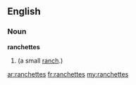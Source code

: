==English==

===Noun===
'''ranchettes'''

# {{plural of|[[ranchette]]}} (a small [[ranch]].)

[[ar:ranchettes]]
[[fr:ranchettes]]
[[my:ranchettes]]